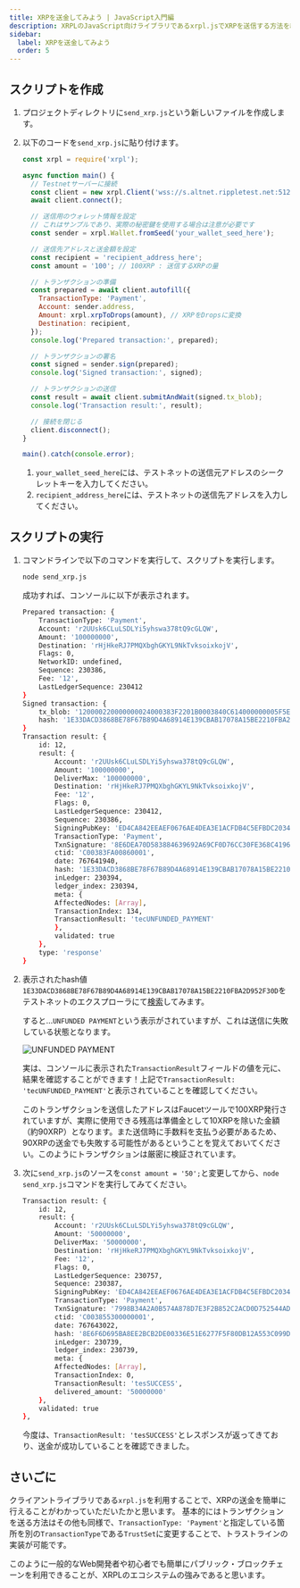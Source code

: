 ```yaml
---
title: XRPを送金してみよう | JavaScript入門編
description: XRPLのJavaScript向けライブラリであるxrpl.jsでXRPを送信する方法を紹介しています。
sidebar:
  label: XRPを送金してみよう
  order: 5
---
```



## スクリプトを作成

<Steps>

1. プロジェクトディレクトリに`send_xrp.js`という新しいファイルを作成します。
2. 以下のコードを`send_xrp.js`に貼り付けます。

   ```javascript
   const xrpl = require('xrpl');

   async function main() {
     // Testnetサーバーに接続
     const client = new xrpl.Client('wss://s.altnet.rippletest.net:51233');
     await client.connect();

     // 送信用のウォレット情報を設定
     // これはサンプルであり、実際の秘密鍵を使用する場合は注意が必要です
     const sender = xrpl.Wallet.fromSeed('your_wallet_seed_here');

     // 送信先アドレスと送金額を設定
     const recipient = 'recipient_address_here';
     const amount = '100'; // 100XRP : 送信するXRPの量

     // トランザクションの準備
     const prepared = await client.autofill({
       TransactionType: 'Payment',
       Account: sender.address,
       Amount: xrpl.xrpToDrops(amount), // XRPをDropsに変換
       Destination: recipient,
     });
     console.log('Prepared transaction:', prepared);

     // トランザクションの署名
     const signed = sender.sign(prepared);
     console.log('Signed transaction:', signed);

     // トランザクションの送信
     const result = await client.submitAndWait(signed.tx_blob);
     console.log('Transaction result:', result);

     // 接続を閉じる
     client.disconnect();
   }

   main().catch(console.error);
   ```

   1. `your_wallet_seed_here`には、テストネットの送信元アドレスのシークレットキーを入力してください。
   2. `recipient_address_here`には、テストネットの送信先アドレスを入力してください。
</Steps>

## スクリプトの実行

<Steps>

1. コマンドラインで以下のコマンドを実行して、スクリプトを実行します。

    ```bash
    node send_xrp.js
    ```

    成功すれば、コンソールに以下が表示されます。

    ```bash
    Prepared transaction: {
        TransactionType: 'Payment',
        Account: 'r2UUsk6CLuLSDLYi5yhswa378tQ9cGLQW',
        Amount: '100000000',
        Destination: 'rHjHkeRJ7PMQXbghGKYL9NkTvksoixkojV',
        Flags: 0,
        NetworkID: undefined,
        Sequence: 230386,
        Fee: '12',
        LastLedgerSequence: 230412
    }
    Signed transaction: {
        tx_blob: '120000220000000024000383F2201B0003840C614000000005F5E10068400000000000000C7321ED4CA842EEAEF0676AE4DEA3E1ACFDB4C5EFBDC2034091627BF4BE1EE3683C948374408E6DEA70D583884639692A69CF0D76CC30FE368C41967B87FA5E717462F1F768DFE6205A285747963F52D7A61AAB77F09A967E9459C6770543ED1CF233EF8D0481140647116D6E951B75A250510595C2E2772F56584A8314B781779BC48D6A07B5685B1D2EBE7AE0F0B7B2EF',
        hash: '1E33DACD3868BE78F67B89D4A68914E139CBAB17078A15BE2210FBA2D952F30D'
    }
    Transaction result: {
        id: 12,
        result: {
            Account: 'r2UUsk6CLuLSDLYi5yhswa378tQ9cGLQW',
            Amount: '100000000',
            DeliverMax: '100000000',
            Destination: 'rHjHkeRJ7PMQXbghGKYL9NkTvksoixkojV',
            Fee: '12',
            Flags: 0,
            LastLedgerSequence: 230412,
            Sequence: 230386,
            SigningPubKey: 'ED4CA842EEAEF0676AE4DEA3E1ACFDB4C5EFBDC2034091627BF4BE1EE3683C9483',
            TransactionType: 'Payment',
            TxnSignature: '8E6DEA70D583884639692A69CF0D76CC30FE368C41967B87FA5E717462F1F768DFE6205A285747963F52D7A61AAB77F09A967E9459C6770543ED1CF233EF8D04',
            ctid: 'C00383FA00860001',
            date: 767641940,
            hash: '1E33DACD3868BE78F67B89D4A68914E139CBAB17078A15BE2210FBA2D952F30D',
            inLedger: 230394,
            ledger_index: 230394,
            meta: {
            AffectedNodes: [Array],
            TransactionIndex: 134,
            TransactionResult: 'tecUNFUNDED_PAYMENT'
            },
            validated: true
        },
        type: 'response'
    }
    ```

2. 表示されたhash値`1E33DACD3868BE78F67B89D4A68914E139CBAB17078A15BE2210FBA2D952F30D`をテストネットのエクスプローラにて[検索](https://test.bithomp.com/explorer/1E33DACD3868BE78F67B89D4A68914E139CBAB17078A15BE2210FBA2D952F30D)してみます。
    
    すると…`UNFUNDED PAYMENT`という表示がされていますが、これは送信に失敗している状態となります。

    ![UNFUNDED PAYMENT](../../../../../assets/images/basics/img-unfunded-payment.webp)

    実は、コンソールに表示された`TransactionResult`フィールドの値を元に、結果を確認することができます！上記で`TransactionResult: 'tecUNFUNDED_PAYMENT'`と表示されていることを確認してください。

    このトランザクションを送信したアドレスはFaucetツールで100XRP発行されていますが、実際に使用できる残高は準備金として10XRPを除いた金額（約90XRP）となります。また送信時に手数料を支払う必要があるため、90XRPの送金でも失敗する可能性があるということを覚えておいてください。このようにトランザクションは厳密に検証されています。

3. 次に`send_xrp.js`のソースを`const amount = '50';`と変更してから、`node send_xrp.js`コマンドを実行してみてください。

    ```bash
    Transaction result: {
        id: 12,
        result: {
            Account: 'r2UUsk6CLuLSDLYi5yhswa378tQ9cGLQW',
            Amount: '50000000',
            DeliverMax: '50000000',
            Destination: 'rHjHkeRJ7PMQXbghGKYL9NkTvksoixkojV',
            Fee: '12',
            Flags: 0,
            LastLedgerSequence: 230757,
            Sequence: 230387,
            SigningPubKey: 'ED4CA842EEAEF0676AE4DEA3E1ACFDB4C5EFBDC2034091627BF4BE1EE3683C9483',
            TransactionType: 'Payment',
            TxnSignature: '7998B34A2A0B574A878D7E3F2B852C2ACD0D752544AD77670242F9B27524949F45AF64BEFAA0296566CEAFCD6404E65347C2E8CAFA010A691B38F2736769A90A',
            ctid: 'C003855300000001',
            date: 767643022,
            hash: '8E6F6D695BA8EE2BCB2DE00336E51E6277F5F80DB12A553C099DCBB5ECB5E9C4',
            inLedger: 230739,
            ledger_index: 230739,
            meta: {
            AffectedNodes: [Array],
            TransactionIndex: 0,
            TransactionResult: 'tesSUCCESS',
            delivered_amount: '50000000'
        },
        validated: true
    },
    ```

    今度は、`TransactionResult: 'tesSUCCESS'`とレスポンスが返ってきており、送金が成功していることを確認できました。
</Steps>

## さいごに

クライアントライブラリである`xrpl.js`を利用することで、XRPの送金を簡単に行えることがわかっていただいたかと思います。
基本的にはトランザクションを送る方法はその他も同様で、`TransactionType: 'Payment'`と指定している箇所を別の`TransactionType`である`TrustSet`に変更することで、トラストラインの実装が可能です。

このように一般的なWeb開発者や初心者でも簡単にパブリック・ブロックチェーンを利用できることが、XRPLのエコシステムの強みであると思います。